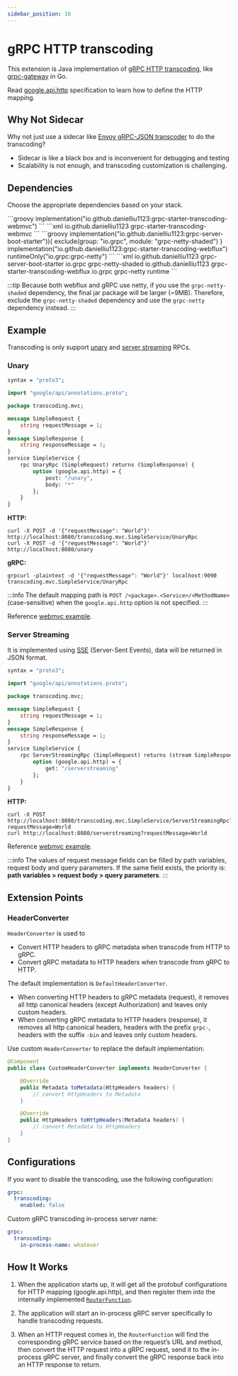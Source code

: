 ```yaml
---
sidebar_position: 10
---
```



# gRPC HTTP transcoding

This extension is Java implementation of [gRPC HTTP transcoding](https://cloud.google.com/endpoints/docs/grpc/transcoding),
like [grpc-gateway](https://github.com/grpc-ecosystem/grpc-gateway) in Go.

Read [google.api.http](https://github.com/googleapis/googleapis/blob/master/google/api/http.proto) specification
to learn how to define the HTTP mapping.

## Why Not Sidecar

Why not just use a sidecar like [Envoy gRPC-JSON transcoder](https://www.envoyproxy.io/docs/envoy/latest/configuration/http/http_filters/grpc_json_transcoder_filter)
to do the transcoding?

- Sidecar is like a black box and is inconvenient for debugging and testing
- Scalability is not enough, and transcoding customization is challenging.

## Dependencies

Choose the appropriate dependencies based on your stack.

<Tabs>
    <TabItem value="webmvc" label="Web MVC">
        <Tabs>
            <TabItem value="gradle" label="Gradle">
                ```groovy
                implementation("io.github.danielliu1123:grpc-starter-transcoding-webmvc")
                ```
            </TabItem>
            <TabItem value="maven" label="Maven">
                ```xml
                <dependency>
                    <groupId>io.github.danielliu1123</groupId>
                    <artifactId>grpc-starter-transcoding-webmvc</artifactId>
                </dependency>
                ```
            </TabItem>
        </Tabs>
    </TabItem>
    <TabItem value="webflux" label="WebFlux">
        <Tabs>
            <TabItem value="gradle" label="Gradle">
                ```groovy
                implementation("io.github.danielliu1123:grpc-server-boot-starter")){
                    exclude(group: "io.grpc", module: "grpc-netty-shaded")
                }
                implementation("io.github.danielliu1123:grpc-starter-transcoding-webflux")
                runtimeOnly("io.grpc:grpc-netty")
                ```
            </TabItem>
            <TabItem value="maven" label="Maven">
                ```xml
                <dependency>
                    <groupId>io.github.danielliu1123</groupId>
                    <artifactId>grpc-server-boot-starter</artifactId>
                    <exclusions>
                        <exclusion>
                            <groupId>io.grpc</groupId>
                            <artifactId>grpc-netty-shaded</artifactId>
                        </exclusion>
                    </exclusions>
                </dependency>
                <dependency>
                    <groupId>io.github.danielliu1123</groupId>
                    <artifactId>grpc-starter-transcoding-webflux</artifactId>
                </dependency>
                <dependency>
                    <groupId>io.grpc</groupId>
                    <artifactId>grpc-netty</artifactId>
                    <scope>runtime</scope>
                </dependency>
                ```
            </TabItem>
        </Tabs>
    </TabItem>
</Tabs>

:::tip
Because both webflux and gRPC use netty, if you use the `grpc-netty-shaded` dependency, the final jar package will be larger (~9MB).
Therefore, exclude the `grpc-netty-shaded` dependency and use the `grpc-netty` dependency instead.
:::

## Example

Transcoding is only support [unary](#unary) and [server streaming](#server-streaming) RPCs.

### Unary

```protobuf
syntax = "proto3";

import "google/api/annotations.proto";

package transcoding.mvc;

message SimpleRequest {
    string requestMessage = 1;
}
message SimpleResponse {
    string responseMessage = 1;
}
service SimpleService {
    rpc UnaryRpc (SimpleRequest) returns (SimpleResponse) {
        option (google.api.http) = {
            post: "/unary",
            body: "*"
        };
    }
}
```

**HTTP:**

```shell
curl -X POST -d '{"requestMessage": "World"}' http://localhost:8080/transcoding.mvc.SimpleService/UnaryRpc
curl -X POST -d '{"requestMessage": "World"}' http://localhost:8080/unary
```

**gRPC:**

```shell
grpcurl -plaintext -d '{"requestMessage": "World"}' localhost:9090 transcoding.mvc.SimpleService/UnaryRpc
```

:::info
The default mapping path is `POST /<package>.<Service>/<MethodName>` (case-sensitive)
when the `google.api.http` option is not specified.
:::

Reference [webmvc example](https://github.com/DanielLiu1123/grpc-starter/tree/main/examples/transcoding/webmvc).

### Server Streaming

It is implemented using [SSE](https://html.spec.whatwg.org/multipage/server-sent-events.html) (Server-Sent Events),
data will be returned in JSON format.

```protobuf
syntax = "proto3";

import "google/api/annotations.proto";

package transcoding.mvc;

message SimpleRequest {
    string requestMessage = 1;
}
message SimpleResponse {
    string responseMessage = 1;
}
service SimpleService {
    rpc ServerStreamingRpc (SimpleRequest) returns (stream SimpleResponse) {
        option (google.api.http) = {
            get: "/serverstreaming"
        };
    }
}
```

**HTTP:**

```shell
curl -X POST http://localhost:8080/transcoding.mvc.SimpleService/ServerStreamingRpc?requestMessage=World
curl http://localhost:8080/serverstreaming?requestMessage=World
```

Reference [webmvc example](https://github.com/DanielLiu1123/grpc-starter/tree/main/examples/transcoding/webmvc).

:::info
The values of request message fields can be filled by path variables, request body and query parameters.
If the same field exists, the priority is: **path variables > request body > query parameters**.
:::

## Extension Points

### HeaderConverter

`HeaderConverter` is used to
- Convert HTTP headers to gRPC metadata when transcode from HTTP to gRPC.
- Convert gRPC metadata to HTTP headers when transcode from gRPC to HTTP.

The default implementation is `DefaultHeaderConverter`.
- When converting HTTP headers to gRPC metadata (request), it removes all http canonical headers (except Authorization) and leaves only custom headers.
- When converting gRPC metadata to HTTP headers (response), it removes all http canonical headers, headers with the prefix `grpc-`, headers with the suffix `-bin` and leaves only custom headers.

Use custom `HeaderConverter` to replace the default implementation:

```java
@Component
public class CustomHeaderConverter implements HeaderConverter {

    @Override
    public Metadata toMetadata(HttpHeaders headers) {
        // convert HttpHeaders to Metadata
    }

    @Override
    public HttpHeaders toHttpHeaders(Metadata headers) {
        // convert Metadata to HttpHeaders
    }
}
```

## Configurations

If you want to disable the transcoding, use the following configuration:

```yaml
grpc:
  transcoding:
    enabled: false
```

Custom gRPC transcoding in-process server name:

```yaml
grpc:
  transcoding:
    in-process-name: whatever
```

## How It Works

1. When the application starts up,
it will get all the protobuf configurations for HTTP mapping (google.api.http),
and then register them into the internally implemented [`RouterFunction`](https://docs.spring.io/spring-framework/reference/web/webmvc-functional.html#webmvc-fn-overview).

2. The application will start an in-process gRPC server specifically to handle transcoding requests.

3. When an HTTP request comes in, the `RouterFunction` will find the corresponding gRPC service based on the request’s URL and method,
then convert the HTTP request into a gRPC request,
send it to the in-process gRPC server, and finally convert the gRPC response back into an HTTP response to return.
